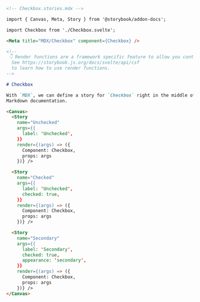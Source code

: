 ```md
<!-- Checkbox.stories.mdx -->

import { Canvas, Meta, Story } from '@storybook/addon-docs';

import Checkbox from './Checkbox.svelte';

<Meta title="MDX/Checkbox" component={Checkbox} />

<!--
 👇 Render functions are a framework specific feature to allow you control on how the component renders.
  See https://storybook.js.org/docs/svelte/api/csf
  to learn how to use render functions.
-->

# Checkbox

With `MDX`, we can define a story for `Checkbox` right in the middle of our
Markdown documentation.

<Canvas>
  <Story 
    name="Unchecked"
    args={{ 
      label: 'Unchecked',
    }}
    render={(args) => ({
      Component: Checkbox,
      props: args
    })} />

  <Story 
    name="Checked"
    args={{ 
      label: 'Unchecked', 
      checked: true,
    }}
    render={(args) => ({
      Component: Checkbox,
      props: args
    })} />

  <Story 
    name="Secondary"
    args={{
      label: 'Secondary', 
      checked: true, 
      appearance: 'secondary',
    }}
    render={(args) => ({
      Component: Checkbox,
      props: args
    })} />
</Canvas>
```